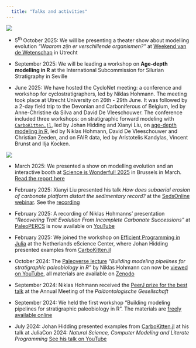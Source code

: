 ```yaml
---
  title: "Talks and activities"
---
```


![](/img/202503_202503_SIW_Stands_078.jpg){fig-alt="The team at Science is Wonderfu!: Xianyi, Niklas, Sidney and Emilia standing at their booth holding fossil skulls"}

-   5^th^ October 2025: We will be presenting a theater show about modelling evolution *"Waarom zijn er verschillende organismen?"* at [Weekend van de Wetenschap](https://weekendvandewetenschap.nl/) in Utrecht

-   September 2025: We will be leading a workshop on **Age-depth modelling in R** at the International Subcommission for Silurian Stratigraphy in Seville

-   June 2025: We have hosted the CycloNet meeting: a conference and workshop for cyclostratigraphers, led by Niklas Hohmann. The meeting took place at Utrecht University on 26th - 29th June. It was followed by a 2-day field trip to the Devonian and Carboniferous of Belgium, led by Anne-Christine da Silva and David De Vleeschouwer. The conference included three workshops: on stratigraphic forward modeling with [`CarboKitten.jl`](https://mindthegap-erc.github.io/CarboKitten.jl/), led by Johan Hidding and Xianyi Liu, on [age-depth modeling in R](https://zenodo.org/records/15735525), led by Niklas Hohmann, David De Vleeschouwer and Christian Zeeden, and on FAIR data, led by Aristotelis Kandylas, Vincent Brunst and Ilja Kocken.

![](/img/CycloNet_field.jpg){fig-alt="CycloNet field trip participants. Photo by E. Advokaat."}

-   March 2025: We presented a show on modelling evolution and an interactive booth at [Science is Wonderful! 2025](https://marie-sklodowska-curie-actions.ec.europa.eu/science-is-wonderful) in Brussels in March. [Read the report here](https://www.uu.nl/en/news/embodying-randomness-in-nature-through-theatre-teaching-evolution-to-kids-at-science-is-wonderful)

-   February 2025: Xianyi Liu presented his talk *How does subaerial erosion of carbonate platform distort the sedimentary record?* at the [SedsOnline webinar](https://sedsonline.com/). See the [recording](https://youtu.be/K0yJsrxIHqs?si=9oooY37E-9v40Kbp)

-   February 2025: A recording of Niklas Hohmanns' presentation *"Recovering Trait Evolution From Incomplete Carbonate Successions"* at [PaleoPERCS](https://paleopercs.com/) is now available on [YouTube](https://www.youtube.com/watch?v=LuFdrkaMwso)

-   February 2025: We joined the workshop on [Efficient Programming in Julia](https://carpentries-incubator.github.io/efficient-computing-in-julia/) at the Netherlands eScience Center, where Johan Hidding presented examples from [CarboKitten.jl](https://mindthegap-erc.github.io/CarboKitten.jl/)

-   October 2024: The [Paleoverse lecture](https://palaeoverse.org/lectures) *"Building modeling pipelines for stratigraphic paleobiology in R"* by Niklas Hohmann can now be [viewed on YouTube](https://www.youtube.com/watch?v=1H-xnD82fzA), all materials are available on [Zenodo](https://doi.org/10.5281/zenodo.14001502)

-   September 2024: Niklas Hohmann received the [PeerJ prize for the best talk](https://peerj.com/blog/post/115284889715/peerj-awards-at-palges-2024/) at the Annual Meeting of the *Paläontologische Gesellschaft*

-   September 2024: We held the first workshop "Building modeling pipelines for stratigraphic paleobiology in R". The materials are [freely available online](https://zenodo.org/records/13769443)

-   July 2024: Johan Hidding presented examples from [CarboKitten.jl](https://mindthegap-erc.github.io/CarboKitten.jl/) at his talk at JuliaCon 2024: *Natural Science, Computer Modeling and Literate Programming* [See his talk on YouTube](https://youtu.be/ii3m_Q3PvfI?si=ZvPPk2lbxfLF8LBV)
